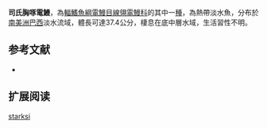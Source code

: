 {{Speciesbox
| name = 司氏胸啄電鰻
| image = 
| image_caption = 
| image_width = 250px
| status = NE
| status_system = IUCN3.1
| genus = Sternarchorhynchus
| species = starksi
| authority = [[de_Santana_&_Vari|de Santana & Vari]], 2010
| synonyms = 
}}
'''司氏胸啄電鰻'''，為[[輻鰭魚綱|輻鰭魚綱]][[電鰻目|電鰻目]][[線翎電鰻科|線翎電鰻科]]的其中一[[種|種]]，為熱帶淡水魚，分布於[[南美洲|南美洲]][[巴西|巴西]]淡水流域，體長可達37.4公分，棲息在底中層水域，生活習性不明。

==参考文献==
*{{FishBase_species|genus=Sternarchorhynchus|species=starksi|year=2015|month=10}}

== 扩展阅读 ==
{{refbegin}}
{{wikispecies-inline|Sternarchorhynchus starksi|司氏胸啄電鰻}}
{{refend}}
{{Taxonbar|from=Q5506272}}

[[Category:胸啄電鰻屬|starksi]]